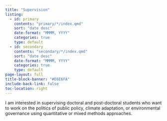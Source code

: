 ```yaml
---
title: "Supervision"
listing:
  - id: primary
    contents: "primary/*/index.qmd"
    sort: "date desc"
    date-format: "MMMM, YYYY"
    categories: true
    type: default
  - id: secondary
    contents: "secondary/*/index.qmd"
    sort: "date desc"
    date-format: "MMMM, YYYY"
    categories: true
    type: default
page-layout: full
title-block-banner: "#E6E6FA"
include-back-link: false
toc-location: right
---
```


I am interested in supervising doctoral and post-doctoral students who want to work on the politics of public policy, climate adaptation, or environmental governance using quantitative or mixed methods approaches. 